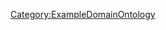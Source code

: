 <includeonly>{{METADATA|Keywords={{{HasKeyword|}}}|HasEntityTitle={{{HasEntityTitle}}}|HasEntityBlurb={{{HasEntityBlurb|}}}|HasEntityType=Concept}}
</includeonly>
<noinclude>[[Category:ExampleDomainOntology]]</noinclude>
